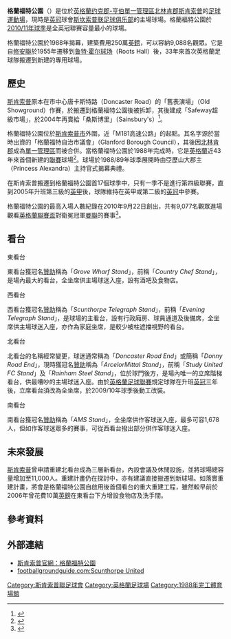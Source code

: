 {{noteTA|G1=Football
|1=zh-hans:斯坎索普联足球俱乐部; zh-hk:斯肯索普聯足球會;
|2=zh-hans:斯坎索普; zh-hk:斯肯索普;
|3=zh-hans:绍森德; zh-hk:修安聯;
}}
{{Infobox Stadium  
| stadium_name       = 格蘭福特公園<br />''Glanford Park''
| image              = [[Image:Glanford_Park.jpg|240px]]
| fullname           = Glanford Park
| nickname           = 
| built              = 1988年 
| opened             = 1988年 
| seating_capacity   = 9,088人 
| tenants            = [[斯坎索普联足球俱乐部|斯坎索普联足球俱乐部]]
| dimensions         = 112 x 72 碼
|
}}
'''格蘭福特公園'''（{{lang-en|'''Glanford Park'''}}）是位於[[英格蘭|英格蘭]][[约克郡-亨伯|约克郡-亨伯]][[單一管理區|單一管理區]][[北林肯郡|北林肯郡]][[斯肯索普|斯肯索普]]的[[足球|足球]][[運動場|運動場]]，現時是[[英冠|英冠]]球會[[斯坎索普联足球俱乐部|斯坎索普联足球俱乐部]]的主場球場。格蘭福特公園於[[2010年至2011年英格蘭足球冠軍聯賽|2010/11年球季]]是全英冠聯賽容量最小的球場。

格蘭福特公園於1988年揭幕，建築費用250萬[[英鎊|英鎊]]，可以容納9,088名觀眾。它是自[[绍森德足球俱乐部|修安聯]]於1955年遷移到[[鲁特·霍尔球场|鲁特·霍尔球场]]（Roots Hall）後，33年來首次英格蘭足球隊搬遷到新建的專用球場。

==歷史==
[[斯坎索普联足球俱乐部|斯肯索普]]原本在市中心唐卡斯特路（Doncaster Road）的「舊表演場」（Old Showground）作賽，於搬遷到格蘭福特公園後被拆卸，其後建成「Safeway超級市場」，於2004年再賣給「桑斯博里」（Sainsbury's）<ref>{{cite news |language=en |url=http://www.scunthorpe-united.premiumtv.co.uk/page/History/0,,10442~875636,00.html |title=OLD SHOW GROUND |publisher=[[斯坎索普联足球俱乐部|''scunthorpe-united.premiumtv.co.uk'']] |date=12 June 2007 |accessdate=23 September 2007 |deadurl=yes |archiveurl=https://web.archive.org/web/20080703202730/http://www.scunthorpe-united.premiumtv.co.uk/page/History/0,,10442~875636,00.html |archivedate=2008年7月3日 }}</ref>。

格蘭福特公園位於[[斯肯索普|斯肯索普市]]外圍，近「M181高速公路」的起點。其名字源於當時出資的「格蘭福特自治市議會」（Glanford Borough Council），其後因[[北林肯郡|北林肯郡]]成為[[單一管理區|單一管理區]]而被合併。當格蘭福特公園於1988年完成時，它是[[英格蘭|英格蘭]]近43年來首個新建的[[英格蘭足球聯賽|聯賽]]球場<ref>{{cite news |language=en |url=http://news.bbc.co.uk/sport1/hi/football/teams/d/doncaster/5230958.stm |title=Grounds for Concern |publisher=[[BBC|BBC]] News |date=31 December 2006 |accessdate=23 September 2007 |archive-date=2007-01-21 |archive-url=https://web.archive.org/web/20070121193750/http://news.bbc.co.uk/sport1/hi/football/teams/d/doncaster/5230958.stm |dead-url=no }}</ref>。球場於1988/89年球季展開時由亞歷山大郡主（Princess Alexandra）主持官式揭幕典禮。 

在斯肯索普搬遷到格蘭福特公園首17個球季中，只有一季不是進行第四級聯賽，直到2005年升班第三級的[[英甲|英甲]]後，球隊維持在英甲或第二級的[[英冠|英冠]]中參賽。

格蘭福特公園的最高入場人數紀錄在2010年9月22日創出，共有9,077名觀眾進場觀看[[英格蘭聯賽盃|英格蘭聯賽盃]]對衛冕冠軍[[曼徹斯特聯足球俱樂部|曼聯]]的賽事<ref>{{cite news |language=en |url=http://www.scunthorpe-united.co.uk/page/News/0,,10442~2162325,00.html |title=IRON BREAK ATTENDANCE RECORD |publisher=[[斯坎索普联足球俱乐部|''scunthorpe-united.co.uk'']] |date=2010-09-22 |accessdate=2010-09-22 |deadurl=yes |archiveurl=https://web.archive.org/web/20120322053422/http://www.scunthorpe-united.co.uk/page/News/0,,10442~2162325,00.html |archivedate=2012-03-22 }}</ref>。

==看台==
;東看台
東看台獲冠名[[贊助|贊助]]稱為「''Grove Wharf Stand''」，前稱「''Country Chef Stand''」，是場內最大的看台，全坐席供主場球迷入座，設有酒吧及食物店。

;西看台
西看台獲冠名[[贊助|贊助]]稱為「''Scunthorpe Telegraph Stand''」，前稱「''Evening Telegraph Stand''」，是球場的主看台，設有行政廂房、球員通道及後備席，全坐席供主場球迷入座，亦作為家庭坐席，是較少被柱遮擋視野的看台。

;北看台
北看台的名稱經常變更，球迷通常稱為「''Doncaster Road End''」或簡稱「''Donny Road End''」，現時獲冠名[[贊助|贊助]]稱為「''ArcelorMittal Stand''」，前稱「''Study United FC Stand''」及「''Rainham Steel Stand''」，位於球門後方，是場內唯一的立席階梯看台，供最嘈吵的主場球迷入座。由於[[英格蘭足球聯賽|英格蘭足球聯賽]]規定球隊在升班[[英冠|英冠]]三年後，立席看台須改為全坐席，於2009/10年球季後動工改裝。

;南看台
南看台獲冠名[[贊助|贊助]]稱為「''AMS Stand''」，全坐席供作客球迷入座，最多可容1,678人，但如作客球迷眾多的賽事，可從西看台撥出部分供作客球迷入座。

==未來發展==
[[斯坎索普联足球俱乐部|斯肯索普]]曾申請重建北看台成為三層新看台，內設會議及休閒設施，並將球場總容量增加至11,000人。重建計畫仍在探討中，亦有建議直接搬遷到新球場。如落實重建計畫，將會是格蘭福特公園自啟用後首個看台的重大重建工程，雖然較早前於2006年曾花費10萬[[英鎊|英鎊]]在東看台下方增設食物店及洗手間。

== 參考資料 ==
{{reflist}}

==外部連結==
* [https://web.archive.org/web/20111003033849/http://www.scunthorpe-united.co.uk/page/GlanfordPark/0,,10442,00.html 斯肯索普官網：格蘭福特公園]
* [http://www.footballgroundguide.com/scunthorpe_united/ footballgroundguide.com:Scunthorpe United] {{Wayback|url=http://www.footballgroundguide.com/scunthorpe_united/ |date=20110519181113 }}

<!-- Coordinates of centre of pitch -->
{{coord|53|35|12.21|N|0|41|42.96|W|type:landmark_scale:2000_region:GB|display=title}}

{{DEFAULTSORT:Glanford Park}}
[[Category:斯肯索普聯足球會|Category:斯肯索普聯足球會]]
[[Category:英格蘭足球場|Category:英格蘭足球場]]
[[Category:1988年完工體育場館|Category:1988年完工體育場館]]